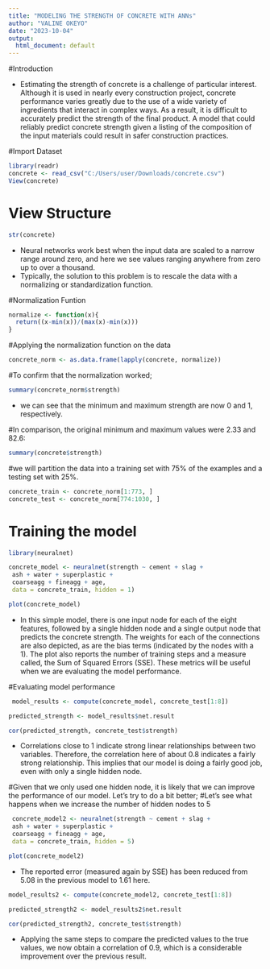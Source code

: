 ---
title: "MODELING THE STRENGTH OF CONCRETE WITH ANNs"
author: "VALINE OKEYO"
date: "2023-10-04"
output:
  html_document: default
---

#Introduction

-   Estimating the strength of concrete is a challenge of particular interest. Although it is 
used in nearly every construction project, concrete performance varies greatly due to 
the use of a wide variety of ingredients that interact in complex ways. As a result, it 
is difficult to accurately predict the strength of the final product. A model that could 
reliably predict concrete strength given a listing of the composition of the input 
materials could result in safer construction practices.


#Import Dataset
```{r}
library(readr)
concrete <- read_csv("C:/Users/user/Downloads/concrete.csv")
View(concrete)
```

# View Structure
```{r}
str(concrete)
```
-    Neural networks work best when the input data are scaled to a narrow range around zero, and here we see values ranging anywhere from zero up to over a thousand.
-   Typically, the solution to this problem is to rescale the data with a normalizing or 
standardization function.

#Normalization Funtion
```{r}
normalize <- function(x){
  return((x-min(x))/(max(x)-min(x)))
}
```


#Applying the normalization function on the data
```{r}
concrete_norm <- as.data.frame(lapply(concrete, normalize))
```

#To confirm that the normalization worked;
```{r}
summary(concrete_norm$strength)
```
-   we can see that the minimum and maximum strength are now 0 and 1, respectively.

#In comparison, the original minimum and maximum values were 2.33 and 82.6:
```{r}
summary(concrete$strength)
```

#we will partition the data into a training set with 75% of the examples and a testing set with 25%.
```{r}
concrete_train <- concrete_norm[1:773, ]
concrete_test <- concrete_norm[774:1030, ]
```


# Training the model 
```{r}
library(neuralnet)

concrete_model <- neuralnet(strength ~ cement + slag +
 ash + water + superplastic + 
 coarseagg + fineagg + age,
 data = concrete_train, hidden = 1)

plot(concrete_model)
```


-   In this simple model, there is one input node for each of the eight features, followed 
by a single hidden node and a single output node that predicts the concrete strength. 
The weights for each of the connections are also depicted, as are the bias terms 
(indicated by the nodes with a 1). The plot also reports the number of training steps 
and a measure called, the Sum of Squared Errors (SSE). These metrics will be useful 
when we are evaluating the model performance.


#Evaluating model performance
```{r}
 model_results <- compute(concrete_model, concrete_test[1:8])
```


```{r}
predicted_strength <- model_results$net.result
```


```{r}
cor(predicted_strength, concrete_test$strength)
```

-   Correlations close to 1 indicate strong linear relationships between two variables. 
Therefore, the correlation here of about 0.8 indicates a fairly strong relationship. 
This implies that our model is doing a fairly good job, even with only a single hidden node.

#Given that we only used one hidden node, it is likely that we can improve the performance of our model. Let's try to do a bit better;
#Let's see what happens when we increase the number of hidden nodes to 5

```{r}
 concrete_model2 <- neuralnet(strength ~ cement + slag +
 ash + water + superplastic + 
 coarseagg + fineagg + age,
 data = concrete_train, hidden = 5)

plot(concrete_model2)
```


-   The reported error (measured again by SSE) has been reduced from 5.08 
in the previous model to 1.61 here.


```{r}
model_results2 <- compute(concrete_model2, concrete_test[1:8])
```


```{r}
predicted_strength2 <- model_results2$net.result
```

```{r}
cor(predicted_strength2, concrete_test$strength)
```

-   Applying the same steps to compare the predicted values to the true values, we 
now obtain a correlation of 0.9, which is a considerable improvement over 
the previous result.

